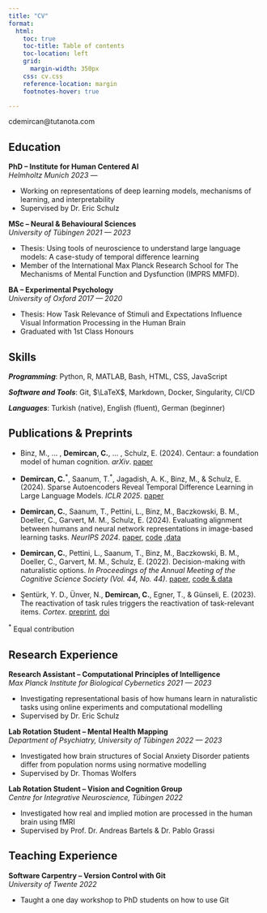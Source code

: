 ```yaml
---
title: "CV"
format:
  html:
    toc: true
    toc-title: Table of contents
    toc-location: left
    grid:
      margin-width: 350px
    css: cv.css
    reference-location: margin
    footnotes-hover: true

---
```


::: {.print-only .contact-block}
cdemircan@tutanota.com
:::


## Education




**PhD -- Institute for Human Centered AI** <br> *Helmholtz Munich* [*2023 --- *]{.cvdate}

- Working on representations of deep learning models, mechanisms of learning, and interpretability
- Supervised by Dr. Eric Schulz


**MSc -- Neural & Behavioural Sciences** <br> *University of Tübingen* [*2021 --- 2023*]{.cvdate}

- Thesis: Using tools of neuroscience to understand large language models: A case-study of temporal difference learning
- Member of the International Max Planck Research School for The Mechanisms of Mental Function and Dysfunction (IMPRS MMFD).

**BA -- Experimental Psychology**<br> *University of Oxford* [*2017 --- 2020*]{.cvdate}

- Thesis: How Task Relevance of Stimuli and Expectations Influence Visual Information Processing in the Human Brain
- Graduated with 1st Class Honours

::: column-margin

## Skills

***Programming***: Python, R, MATLAB, Bash, HTML, CSS, JavaScript

***Software and Tools***: Git, $\LaTeX$, Markdown, Docker, Singularity, CI/CD

***Languages***: Turkish (native), English (fluent), German (beginner)

:::


## Publications & Preprints

- Binz, M., ... , **Demircan, C.**, ... , Schulz, E. (2024). Centaur: a foundation model of human cognition. *arXiv*. [paper](https://arxiv.org/abs/2410.20268)

- **Demircan, C.**^\*^, Saanum, T.^\*^, Jagadish, A. K., Binz, M., & Schulz, E. (2024). Sparse Autoencoders Reveal Temporal Difference Learning in Large Language Models. *ICLR 2025*. [paper](https://arxiv.org/abs/2410.01280v1) 

- **Demircan, C.**, Saanum, T., Pettini, L., Binz, M., Baczkowski, B. M., Doeller, C., Garvert, M. M., Schulz, E. (2024). Evaluating alignment between humans and neural network representations in image-based learning tasks. *NeurIPS 2024*. [paper](https://arxiv.org/abs/2306.09377), [code](https://github.com/candemircan/naturalcogsci) ,[data](https://osf.io/h3t52/)

- **Demircan, C.**, Pettini, L., Saanum, T., Binz, M., Baczkowski, B. M., Doeller, C., Garvert, M. M., Schulz, E. (2022). Decision-making with naturalistic options. *In Proceedings of the Annual Meeting of the Cognitive Science Society (Vol. 44, No. 44)*. [paper](https://escholarship.org/uc/item/1td8q3wn), [code & data](https://github.com/candemircan/THINGSDecisions)

- Şentürk, Y. D., Ünver, N., **Demircan, C.**, Egner, T., &amp; Günseli, E. (2023). The reactivation of task rules triggers the reactivation of task-relevant items. *Cortex*. [preprint](https://osf.io/t7nef), [doi](https://doi.org/10.1016/j.cortex.2023.10.024)

<div class="no-row-height column-margin column-container"><p><sup>*</sup>&nbsp;Equal contribution</p></div>

## Research Experience

**Research Assistant -- Computational Principles of Intelligence**<br> *Max Planck Institute for Biological Cybernetics* [*2021 --- 2023*]{.cvdate}

- Investigating representational basis of how humans learn in naturalistic tasks using online experiments and computational modelling
- Supervised by Dr. Eric Schulz

**Lab Rotation Student -- Mental Health Mapping**<br> *Department of Psychiatry, University of Tübingen* [*2022 --- 2023*]{.cvdate}

- Investigated how brain structures of Social Anxiety Disorder patients differ from population norms using normative modelling
- Supervised by Dr. Thomas Wolfers

**Lab Rotation Student -- Vision and Cognition Group**<br> *Centre for Integrative Neuroscience, Tübingen* [*2022*]{.cvdate}

- Investigated how real and implied motion are processed in the human brain using fMRI
- Supervised by Prof. Dr. Andreas Bartels & Dr. Pablo Grassi

## Teaching Experience

**Software Carpentry -- Version Control with Git**<br> *University of Twente* [*2022*]{.cvdate}

- Taught a one day workshop to PhD students on how to use Git
